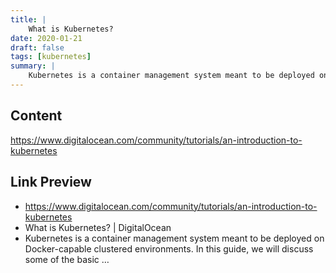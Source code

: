 ```yaml
---
title: |
    What is Kubernetes?
date: 2020-01-21
draft: false
tags: [kubernetes]
summary: |
    Kubernetes is a container management system meant to be deployed on Docker-capable clustered environments. In this guide, we will discuss some of the basic …
---
```


## Content

https://www.digitalocean.com/community/tutorials/an-introduction-to-kubernetes

## Link Preview

- https://www.digitalocean.com/community/tutorials/an-introduction-to-kubernetes
- What is Kubernetes?  | DigitalOcean
- Kubernetes is a container management system meant to be deployed on Docker-capable clustered environments. In this guide, we will discuss some of the basic …
